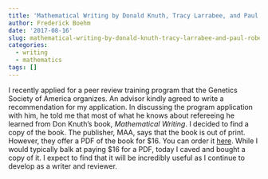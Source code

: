 ```yaml
---
title: 'Mathematical Writing by Donald Knuth, Tracy Larrabee, and Paul Roberts'
author: Frederick Boehm
date: '2017-08-16'
slug: mathematical-writing-by-donald-knuth-tracy-larrabee-and-paul-roberts
categories:
  - writing
  - mathematics
tags: []
---
```


I recently applied for a peer review training program that the Genetics Society of America organizes. An advisor kindly agreed to write a recommendation for my application. In discussing the program application with him, he told me that most of what he knows about refereeing he learned from Don Knuth's book, *Mathematical Writing*. I decided to find a copy of the book. The publisher, MAA, says that the book is out of print. However, they offer a PDF of the book for \$16. You can order it [here](https://www.maa.org/press/ebooks/mathematical-writing). While I would typically balk at paying \$16 for a PDF, today I caved and bought a copy of it. I expect to find that it will be incredibly useful as I continue to develop as a writer and reviewer.

